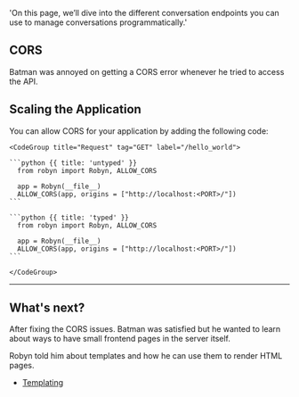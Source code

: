   'On this page, we’ll dive into the different conversation endpoints you can use to manage conversations programmatically.'


## CORS

Batman was annoyed on getting a CORS error whenever he tried to access the API.


## Scaling the Application

<Row>
<Col>
You can allow CORS for your application by adding the following code:
</Col>
  <Col>

    <CodeGroup title="Request" tag="GET" label="/hello_world">

    ```python {{ title: 'untyped' }}
      from robyn import Robyn, ALLOW_CORS

      app = Robyn(__file__)
      ALLOW_CORS(app, origins = ["http://localhost:<PORT>/"])
    ```

    ```python {{ title: 'typed' }}
      from robyn import Robyn, ALLOW_CORS

      app = Robyn(__file__)
      ALLOW_CORS(app, origins = ["http://localhost:<PORT>/"])
    ```

    </CodeGroup>
  </Col>
</Row>

---


## What's next?

After fixing the CORS issues. Batman was satisfied but he wanted to learn about ways to have small frontend pages in the server itself.

Robyn told him about templates and how he can use them to render HTML pages.

- [Templating](/documentation/api_reference/templating)

